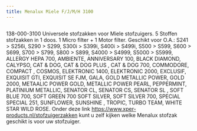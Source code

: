 ```yaml
---
title: Menalux Miele F/J/M/H 3100
---
```



<Image src={imageProduct} width={imageProduct.width} alt="" />


138-000-3100
Universele stofzakken voor Miele stofzuigers.
5 Stoffen stofzakken in 1 doos.
1 Micro filter + 1 Motor filter.
Geschikt voor O.A.:
S241 &gt; S256i, S290 &gt; S299, S300i &gt; S399i, S400i &gt; S499i, S500 &gt; S599, S600 &gt; S699, S700 &gt; S799, S800 &gt; S899, S4000 &gt; S4999, S5000 &gt; S5999, ALLERGY HEPA 700, AMBIENTE, ANNIVERSARY 100, BLACK DIAMOND,
CALYPSO, CAT &amp; DOG, CAT &amp; DOG PLUS , CAT &amp; DOG 700, COMMODORE, COMPACT , COSMOS, ELEKTRONIC 1400, ELEKTRONIC 2000, EXCLUSIF, EXQUISIT GTI, EXQUISIT SE FJM, GALA, GOLD METALLIC POWER, GOLD 2000, METAALIC POWER GOLD, METALLIC POWER PEARL,
PEPPERMINT, PLATINIUM METALLIC, SENATOR CL, SENATOR CS, SENATOR SL , SOFT BLUE 700, SOFT GREEN 700 SOFT SILVER, SOFT SILVER 700, SPECIAL SPECIAL 251, SUNFLOWER, SUNSHINE , TROPIC, TURBO TEAM, WHITE STAR WILD ROSE.
Onder deze link <a href="https://www.xper-products.nl/stofzuigerzakken">https://www.xper-products.nl/stofzuigerzakken</a> kunt u zelf kijken welke Menalux stofzak geschikt is voor uw stofzuiger.
